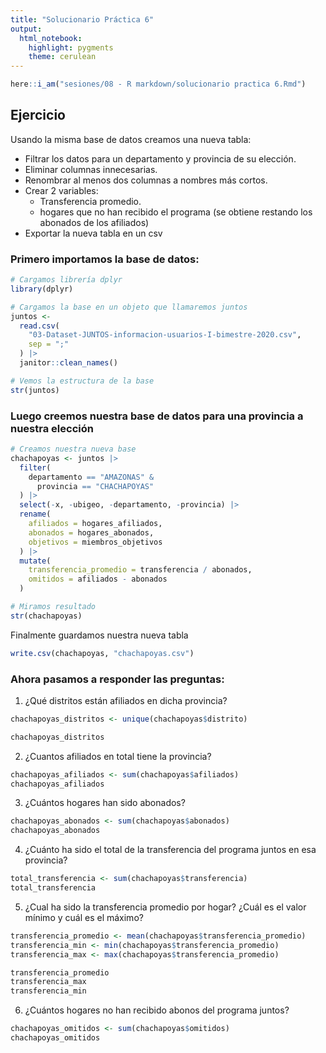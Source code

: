 ```yaml
---
title: "Solucionario Práctica 6"
output:
  html_notebook:
    highlight: pygments
    theme: cerulean
---
```


```r
here::i_am("sesiones/08 - R markdown/solucionario practica 6.Rmd")
```

## Ejercicio

Usando la misma base de datos creamos una nueva tabla:

-   Filtrar los datos para un departamento y provincia de su elección.
-   Eliminar columnas innecesarias.
-   Renombrar al menos dos columnas a nombres más cortos.
-   Crear 2 variables:
    -   Transferencia promedio.
    -   hogares que no han recibido el programa (se obtiene restando los abonados de los afiliados)
-   Exportar la nueva tabla en un csv

### Primero importamos la base de datos:

```r
# Cargamos librería dplyr
library(dplyr)

# Cargamos la base en un objeto que llamaremos juntos
juntos <-
  read.csv(
    "03-Dataset-JUNTOS-informacion-usuarios-I-bimestre-2020.csv",
    sep = ";"
  ) |>
  janitor::clean_names()

# Vemos la estructura de la base
str(juntos)
```

### Luego creemos nuestra base de datos para una provincia a nuestra elección

```r
# Creamos nuestra nueva base
chachapoyas <- juntos |>
  filter(
    departamento == "AMAZONAS" &
      provincia == "CHACHAPOYAS"
  ) |>
  select(-x, -ubigeo, -departamento, -provincia) |>
  rename(
    afiliados = hogares_afiliados,
    abonados = hogares_abonados,
    objetivos = miembros_objetivos
  ) |>
  mutate(
    transferencia_promedio = transferencia / abonados,
    omitidos = afiliados - abonados
  )

# Miramos resultado
str(chachapoyas)
```

Finalmente guardamos nuestra nueva tabla

```r
write.csv(chachapoyas, "chachapoyas.csv")
```


### Ahora pasamos a responder las preguntas:

1. ¿Qué distritos están afiliados en dicha provincia?

```r
chachapoyas_distritos <- unique(chachapoyas$distrito)
```

```r
chachapoyas_distritos
```

2. ¿Cuantos afiliados en total tiene la provincia?

```r
chachapoyas_afiliados <- sum(chachapoyas$afiliados)
chachapoyas_afiliados
```

3. ¿Cuántos hogares han sido abonados?

```r
chachapoyas_abonados <- sum(chachapoyas$abonados)
chachapoyas_abonados
```

4. ¿Cuánto ha sido el total de la transferencia del programa juntos en esa provincia?

```r
total_transferencia <- sum(chachapoyas$transferencia)
total_transferencia
```

5. ¿Cual ha sido la transferencia promedio por hogar? ¿Cuál es el valor mínimo y cuál es el máximo?

```r
transferencia_promedio <- mean(chachapoyas$transferencia_promedio)
transferencia_min <- min(chachapoyas$transferencia_promedio)
transferencia_max <- max(chachapoyas$transferencia_promedio)

transferencia_promedio
transferencia_max
transferencia_min
```

6. ¿Cuántos hogares no han recibido abonos del programa juntos?

```r
chachapoyas_omitidos <- sum(chachapoyas$omitidos)
chachapoyas_omitidos
```

